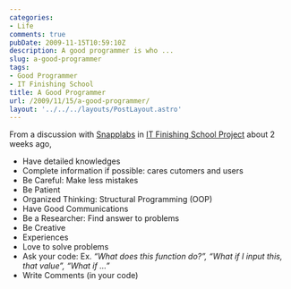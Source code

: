 ```yaml
---
categories:
- Life
comments: true
pubDate: 2009-11-15T10:59:10Z
description: A good programmer is who ...
slug: a-good-programmer
tags:
- Good Programmer
- IT Finishing School
title: A Good Programmer
url: /2009/11/15/a-good-programmer/
layout: '../../../layouts/PostLayout.astro'
---
```


From a discussion with [Snapplabs](http://www.snapplabs.com/) in [IT Finishing School Project](http://www.doc.eng.cmu.ac.th/~fs/) about 2 weeks ago,

  * Have detailed knowledges
  * Complete information if possible: cares cutomers and users
  * Be Careful: Make less mistakes
  * Be Patient
  * Organized Thinking: Structural Programming (OOP)
  * Have Good Communications
  * Be a Researcher: Find answer to problems
  * Be Creative
  * Experiences
  * Love to solve problems
  * Ask your code: Ex. _“What does this function do?”, “What if I input this, that value”, “What if …”_
  * Write Comments (in your code)

